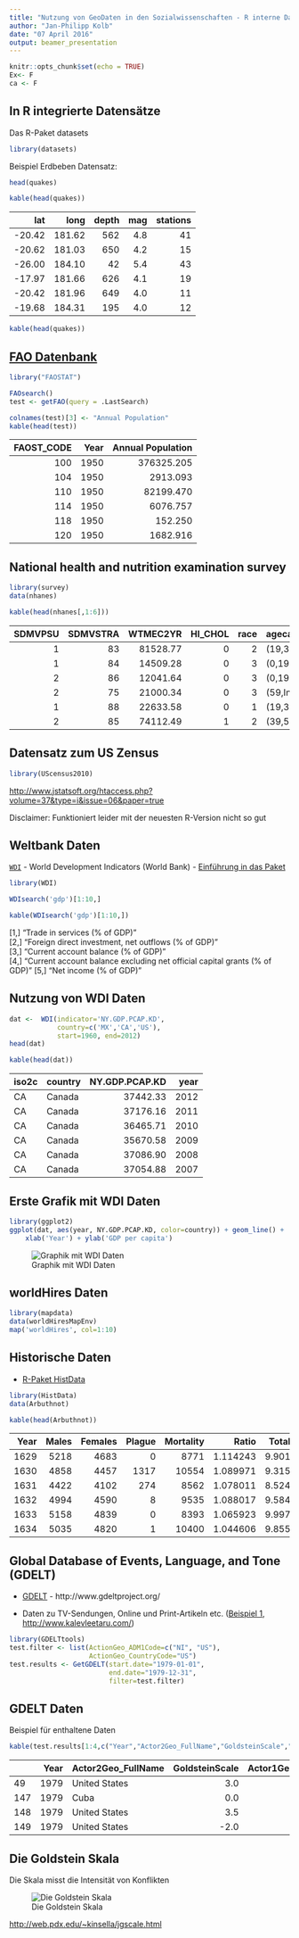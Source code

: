 ```yaml
---
title: "Nutzung von GeoDaten in den Sozialwissenschaften - R interne Datensätze"
author: "Jan-Philipp Kolb"
date: "07 April 2016"
output: beamer_presentation
---
```


```r
knitr::opts_chunk$set(echo = TRUE)
Ex<- F
ca <- F
```

## In R integrierte Datensätze

Das R-Paket datasets

```r
library(datasets)
```

Beispiel Erdbeben Datensatz:

```r
head(quakes)
```

```r
kable(head(quakes))
```

|    lat|   long| depth| mag| stations|
|------:|------:|-----:|---:|--------:|
| -20.42| 181.62|   562| 4.8|       41|
| -20.62| 181.03|   650| 4.2|       15|
| -26.00| 184.10|    42| 5.4|       43|
| -17.97| 181.66|   626| 4.1|       19|
| -20.42| 181.96|   649| 4.0|       11|
| -19.68| 184.31|   195| 4.0|       12|


```r
kable(head(quakes))
```



## [FAO Datenbank](http://cran.r-project.org/web/packages/FAOSTAT/index.html)


```r
library("FAOSTAT")
```

```r
FAOsearch()
test <- getFAO(query = .LastSearch)
```

```r
colnames(test)[3] <- "Annual Population"
kable(head(test))
```

| FAOST_CODE| Year| Annual Population|
|----------:|----:|-----------------:|
|        100| 1950|        376325.205|
|        104| 1950|          2913.093|
|        110| 1950|         82199.470|
|        114| 1950|          6076.757|
|        118| 1950|           152.250|
|        120| 1950|          1682.916|


## National health and nutrition examination survey

```r
library(survey)
data(nhanes)
```

```r
kable(head(nhanes[,1:6]))
```

| SDMVPSU| SDMVSTRA| WTMEC2YR| HI_CHOL| race|agecat   |
|-------:|--------:|--------:|-------:|----:|:--------|
|       1|       83| 81528.77|       0|    2|(19,39]  |
|       1|       84| 14509.28|       0|    3|(0,19]   |
|       2|       86| 12041.64|       0|    3|(0,19]   |
|       2|       75| 21000.34|       0|    3|(59,Inf] |
|       1|       88| 22633.58|       0|    1|(19,39]  |
|       2|       85| 74112.49|       1|    2|(39,59]  |


## Datensatz zum US Zensus

```r
library(UScensus2010)
```

<http://www.jstatsoft.org/htaccess.php?volume=37&type=i&issue=06&paper=true>

Disclaimer: Funktioniert leider mit der neuesten R-Version nicht so gut

## Weltbank Daten

[`WDI`](https://cran.r-project.org/web/packages/WDI/index.html) - World Development Indicators (World Bank) - [Einführung in das Paket](https://github.com/vincentarelbundock/WDI)

```r
library(WDI)
```

```r
WDIsearch('gdp')[1:10,]
```

```r
kable(WDIsearch('gdp')[1:10,])
```

[1,] "Trade in services (% of GDP)"                                            
 [2,] "Foreign direct investment, net outflows (% of GDP)"                      
 [3,] "Current account balance (% of GDP)"                                      
 [4,] "Current account balance excluding net official capital grants (% of GDP)"
 [5,] "Net income (% of GDP)"   
 
 
## Nutzung von WDI Daten

```r
dat <-  WDI(indicator='NY.GDP.PCAP.KD',
            country=c('MX','CA','US'), 
            start=1960, end=2012)
head(dat)
```

```r
kable(head(dat))
```

|iso2c |country | NY.GDP.PCAP.KD| year|
|:-----|:-------|--------------:|----:|
|CA    |Canada  |       37442.33| 2012|
|CA    |Canada  |       37176.16| 2011|
|CA    |Canada  |       36465.71| 2010|
|CA    |Canada  |       35670.58| 2009|
|CA    |Canada  |       37086.90| 2008|
|CA    |Canada  |       37054.88| 2007|

## Erste Grafik mit WDI Daten

```r
library(ggplot2)
ggplot(dat, aes(year, NY.GDP.PCAP.KD, color=country)) + geom_line() + 
    xlab('Year') + ylab('GDP per capita')
```

![Graphik mit WDI Daten](figure/WDIdata.png)

## worldHires Daten

```r
library(mapdata)
data(worldHiresMapEnv)
map('worldHires', col=1:10)
```


## Historische Daten

- [R-Paket HistData](http://www.inside-r.org/packages/cran/HistData)

```r
library(HistData)
data(Arbuthnot)
```

```r
kable(head(Arbuthnot))
```

| Year| Males| Females| Plague| Mortality|    Ratio| Total|
|----:|-----:|-------:|------:|---------:|--------:|-----:|
| 1629|  5218|    4683|      0|      8771| 1.114243| 9.901|
| 1630|  4858|    4457|   1317|     10554| 1.089971| 9.315|
| 1631|  4422|    4102|    274|      8562| 1.078011| 8.524|
| 1632|  4994|    4590|      8|      9535| 1.088017| 9.584|
| 1633|  5158|    4839|      0|      8393| 1.065923| 9.997|
| 1634|  5035|    4820|      1|     10400| 1.044606| 9.855|


## Global Database of Events, Language, and Tone (GDELT)

- [GDELT](http://www.gdeltproject.org/) - http://www.gdeltproject.org/

- Daten zu TV-Sendungen, Online und Print-Artikeln etc. ([Beispiel 1](http://quantifyingmemory.blogspot.de/2013/04/mapping-gdelt-data-in-r-and-some.html), 
[http://www.kalevleetaru.com/](http://www.kalevleetaru.com/))



```r
library(GDELTtools)
test.filter <- list(ActionGeo_ADM1Code=c("NI", "US"),
                    ActionGeo_CountryCode="US")
test.results <- GetGDELT(start.date="1979-01-01",
                         end.date="1979-12-31",
                         filter=test.filter)
```

## GDELT Daten

Beispiel für enthaltene Daten

```r
kable(test.results[1:4,c("Year","Actor2Geo_FullName","GoldsteinScale","Actor1Geo_Lat")])
```

|    | Year|Actor2Geo_FullName | GoldsteinScale| Actor1Geo_Lat|
|:---|----:|:------------------|--------------:|-------------:|
|49  | 1979|United States      |            3.0|           0.0|
|147 | 1979|Cuba               |            0.0|          38.0|
|148 | 1979|United States      |            3.5|          21.5|
|149 | 1979|United States      |           -2.0|          21.5|


## Die Goldstein Skala

Die Skala misst die Intensität von Konflikten

![Die Goldstein Skala](figure/GoldsteinScale.PNG)

<http://web.pdx.edu/~kinsella/jgscale.html>
